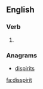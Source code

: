 ==English==

===Verb===
{{en-verb|disspirits|disspiriting|disspirited|disspirited}}

# {{alternative spelling of|dispirit}}

===Anagrams===
* [[dispirits#English|dispirits]]

[[fa:disspirit]]
